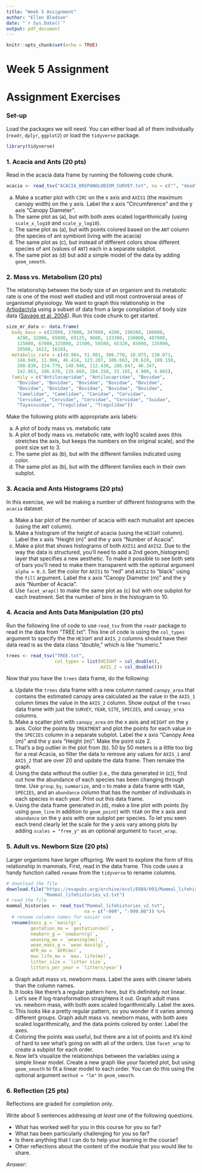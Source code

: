 ```yaml
---
title: "Week 5 Assignment"
author: "Ellen Bledsoe"
date: "`r Sys.Date()`"
output: pdf_document
---
```


```r
knitr::opts_chunk$set(echo = TRUE)
```

# Week 5 Assignment

# Assignment Exercises

### Set-up

Load the packages we will need. You can either load all of them individually (`readr`, `dplyr`, `ggplot2`) or load the `tidyverse` package.

```r
library(tidyverse)
```

### 1. Acacia and Ants (20 pts)

Read in the acacia data frame by running the following code chunk.

```r
acacia <- read_tsv("ACACIA_DREPANOLOBIUM_SURVEY.txt", na = c("", "dead"))
```

a.  Make a scatter plot with `CIRC` on the x axis and `AXIS1` (the maximum canopy width) on the y axis. Label the x axis "Circumference" and the y axis "Canopy Diameter".
b.  The same plot as (a), but with both axes scaled logarithmically (using `scale_x_log10` and `scale_y_log10`).
c.  The same plot as (a), but with points colored based on the `ANT` column (the species of ant symbiont living with the acacia)
d.  The same plot as (c), but instead of different colors show different species of ant (values of `ANT`) each in a separate subplot.
e.  The same plot as (d) but add a simple model of the data by adding `geom_smooth`.

### 2. Mass vs. Metabolism (20 pts)

The relationship between the body size of an organism and its metabolic rate is one of the most well studied and still most controversial areas of organismal physiology. We want to graph this relationship in the [Artiodactyla](http://en.wikipedia.org/wiki/Even-toed_ungulate) using a subset of data from a large compilation of body size data ([Savage et al. 2004](https://doi.org/10.1111/j.0269-8463.2004.00856.x)). Run this code chunk to get started.

```r
size_mr_data <- data.frame(
  body_mass = c(32000, 37800, 347000, 4200, 196500, 100000,
    4290, 32000, 65000, 69125, 9600, 133300, 150000, 407000,
    115000, 67000,325000, 21500, 58588, 65320, 85000, 135000,
    20500, 1613, 1618),
  metabolic_rate = c(49.984, 51.981, 306.770, 10.075, 230.073, 
    148.949, 11.966, 46.414, 123.287, 106.663, 20.619, 180.150, 
    200.830, 224.779, 148.940, 112.430, 286.847, 46.347,
    142.863, 106.670, 119.660, 104.150, 33.165, 4.900, 4.865),
  family = c("Antilocapridae", "Antilocapridae", "Bovidae",
    "Bovidae", "Bovidae", "Bovidae", "Bovidae", "Bovidae",
    "Bovidae", "Bovidae", "Bovidae", "Bovidae", "Bovidae",
    "Camelidae", "Camelidae", "Canidae", "Cervidae",
    "Cervidae", "Cervidae", "Cervidae", "Cervidae", "Suidae",
    "Tayassuidae", "Tragulidae", "Tragulidae"))
```

Make the following plots with appropriate axis labels:

a.  A plot of body mass vs. metabolic rate
b.  A plot of body mass vs. metabolic rate, with log10 scaled axes (this stretches the axis, but keeps the numbers on the original scale), and the point size set to 3.
c.  The same plot as (b), but with the different families indicated using color.
d.  The same plot as (b), but with the different families each in their own subplot.

### 3. Acacia and Ants Histograms (20 pts)

In this exercise, we will be making a number of different histograms with the `acacia` dataset.

a.  Make a bar plot of the number of acacia with each mutualist ant species (using the `ANT` column).
b.  Make a histogram of the height of acacia (using the `HEIGHT` column). Label the x axis "Height (m)" and the y axis "Number of Acacia".
c.  Make a plot that shows histograms of both `AXIS1` and `AXIS2`. Due to the way the data is structured, you’ll need to add a 2nd geom_histogram() layer that specifies a new aesthetic. To make it possible to see both sets of bars you’ll need to make them transparent with the optional argument `alpha = 0.3`. Set the color for `AXIS1` to "red" and `AXIS2` to "black" using the `fill` argument. Label the x axis "Canopy Diameter (m)" and the y axis "Number of Acacia".
d.  Use `facet_wrap()` to make the same plot as (c) but with one subplot for each treatment. Set the number of bins in the histogram to 10.

### 4. Acacia and Ants Data Manipulation (20 pts)

Run the following line of code to use `read_tsv` from the `readr` package to read in the data from "TREE.txt". This line of code is using the `col_types` argument to specify the the `HEIGHT` and `AXIS_2` columns should have their data read is as the data class "double," which is like "numeric."

```r
trees <- read_tsv("TREE.txt",
                  col_types = list(HEIGHT = col_double(),
                                   AXIS_2 = col_double()))
```

Now that you have the `trees` data frame, do the following:

a.  Update the `trees` data frame with a new column named `canopy_area` that contains the estimated canopy area calculated as the value in the `AXIS_1` column times the value in the `AXIS_2` column. Show output of the `trees` data frame with just the `SURVEY`, `YEAR`, `SITE`, `SPECIES`, and `canopy_area` columns.
b.  Make a scatter plot with `canopy_area` on the x axis and `HEIGHT` on the y axis. Color the points by `TREATMENT` and plot the points for each value in the `SPECIES` column in a separate subplot. Label the x axis "Canopy Area (m)" and the y axis "Height (m)". Make the point size 2.
c.  That's a big outlier in the plot from (b). 50 by 50 meters is a little too big for a real Acacia, so filter the data to remove any values for `AXIS_1` and `AXIS_2` that are over 20 and update the data frame. Then remake the graph.
d.  Using the data without the outlier (i.e., the data generated in (c)), find out how the abundance of each species has been changing through time. Use `group_by`, `summarize`, and `n` to make a data frame with `YEAR`, `SPECIES`, and an `abundance` column that has the number of individuals in each species in each year. Print out this data frame.
e.  Using the data frame generated in (d), make a line plot with points (by using `geom_line` in addition to `geom_point`) with `YEAR` on the x axis and `abundance` on the y axis with one subplot per species. To let you seen each trend clearly let the scale for the y axis vary among plots by adding `scales = "free_y"` as an optional argument to `facet_wrap`.

### 5. Adult vs. Newborn Size (20 pts)

Larger organisms have larger offspring. We want to explore the form of this relationship in mammals. First, read in the data frame. This code uses a handy function called `rename` from the `tidyverse` to rename columns.

```r
# download the file
download.file("https://esapubs.org/archive/ecol/E084/093/Mammal_lifehistories_v2.txt",
              "Mammal_lifehistories_v2.txt")
# read the file
mammal_histories <- read_tsv("Mammal_lifehistories_v2.txt", 
                             na = c("-999", "-999.00")) %>% 
  # rename columns names for easier use
  rename(mass_g = `mass(g)`, 
         gestation_mo = `gestation(mo)`,
         newborn_g = `newborn(g)`,
         weaning_mo = `weaning(mo)`,
         wean_mass_g = `wean mass(g)`,
         AFR_mo = `AFR(mo)`,
         max_life_mo = `max. life(mo)`,
         litter_size = `litter size`,
         litters_per_year = `litters/year`)
```

a.  Graph adult mass vs. newborn mass. Label the axes with clearer labels than the column names.
b.  It looks like there's a regular pattern here, but it's definitely not linear. Let's see if log-transformation straightens it out. Graph adult mass vs. newborn mass, with both axes scaled logarithmically. Label the axes.
c.  This looks like a pretty regular pattern, so you wonder if it varies among different groups. Graph adult mass vs. newborn mass, with both axes scaled logarithmically, and the data points colored by order. Label the axes.
d.  Coloring the points was useful, but there are a lot of points and it's kind of hard to see what's going on with all of the orders. Use `facet_wrap` to create a subplot for each order.
e.  Now let's visualize the relationships between the variables using a simple linear model. Create a new graph like your faceted plot, but using `geom_smooth` to fit a linear model to each order. You can do this using the optional argument `method = "lm"` in `geom_smooth`.

### 6. Reflection (25 pts)

Reflections are graded for completion only.

Write about 5 sentences addressing *at least* one of the following questions.

-   What has worked well for you in this course for you so far?
-   What has been particularly challenging for you so far?
-   Is there anything that I can do to help your learning in the course?
-   Other reflections about the content of the module that you would like to share.

*Answer*:
